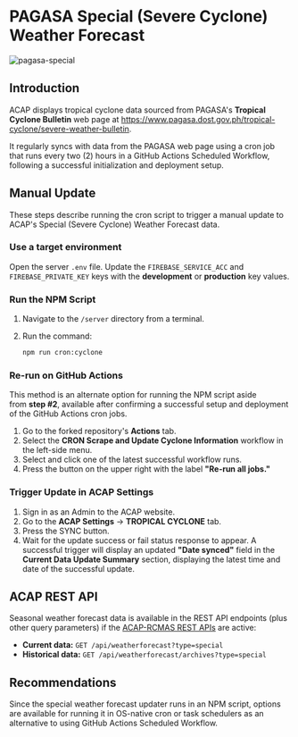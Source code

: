 
# PAGASA Special (Severe Cyclone) Weather Forecast

![pagasa-special](https://firebasestorage.googleapis.com/v0/b/assets-cms.appspot.com/o/users%2FAwryJ0MU8zdxQFh9y0L0x2sSt8z1%2FBNtOxjNrZXTLQf045M8e_thumbnail?alt=media&token=53bdc0b7-9ef0-4c6c-b734-cef0a44baad2)

## Introduction

ACAP displays tropical cyclone data sourced from PAGASA's **Tropical Cyclone Bulletin** web page at https://www.pagasa.dost.gov.ph/tropical-cyclone/severe-weather-bulletin.

<Callout>
It regularly syncs with data from the PAGASA web page using a cron job that runs every two (2) hours in a GitHub Actions Scheduled Workflow, following a successful initialization and deployment setup.
</Callout>

## Manual Update

These steps describe running the cron script to trigger a manual update to ACAP's Special (Severe Cyclone) Weather Forecast data.

<Steps>

### Use a target environment

Open the server `.env` file. Update the `FIREBASE_SERVICE_ACC` and `FIREBASE_PRIVATE_KEY` keys with the **development** or **production** key values.

### Run the NPM Script

1. Navigate to the `/server` directory from a terminal.

2. Run the command:
   ```bash copy
   npm run cron:cyclone
   ```

### Re-run on GitHub Actions

This method is an alternate option for running the NPM script aside from **step #2**, available after confirming a successful setup and deployment of the GitHub Actions cron jobs.

1. Go to the forked repository's **Actions** tab.
2. Select the **CRON Scrape and Update Cyclone Information** workflow in the left-side menu.
3. Select and click one of the latest successful workflow runs.
4. Press the button on the upper right with the label **"Re-run all jobs."**

### Trigger Update in ACAP Settings

1. Sign in as an Admin to the ACAP website.
2. Go to the **ACAP Settings** → **TROPICAL CYCLONE** tab.
3. Press the SYNC button.
4. Wait for the update success or fail status response to appear. A successful trigger will display an updated **"Date synced"** field in the **Current Data Update Summary** section, displaying the latest time and date of the successful update.

</Steps>

## ACAP REST API

Seasonal weather forecast data is available in the REST API endpoints (plus other query parameters) if the [ACAP-RCMAS REST APIs](/post-installation/acap-rcmas-api) are active:

- **Current data:** `GET /api/weatherforecast?type=special`
- **Historical data:** `GET /api/weatherforecast/archives?type=special`

## Recommendations

Since the special weather forecast updater runs in an NPM script, options are available for running it in OS-native cron or task schedulers as an alternative to using GitHub Actions Scheduled Workflow.
